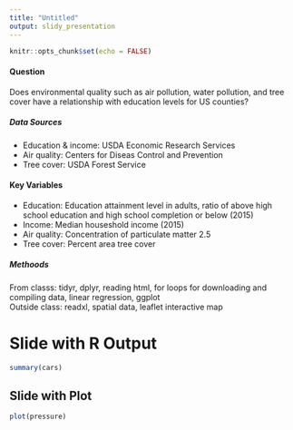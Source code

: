 ```yaml
---
title: "Untitled"
output: slidy_presentation
---
```


```r
knitr::opts_chunk$set(echo = FALSE)
```

#### Question 
Does environmental quality such as air pollution, water pollution, and tree cover have a relationship with education levels for US counties?

##### Data Sources  
- Education & income: USDA Economic Research Services  
- Air quality: Centers for Diseas Control and Prevention
- Tree cover: USDA Forest Service

#### Key Variables  
- Education: Education attainment level in adults, ratio of above high school education and high school completion or below (2015)
- Income: Median houseshold income (2015)
- Air quality: Concentration of particulate matter 2.5
- Tree cover: Percent area tree cover

##### Methoods
From classs: tidyr, dplyr, reading html, for loops for downloading and compiling data, linear regression, ggplot   
Outside class: readxl, spatial data, leaflet interactive map


# Slide with R Output

```r
summary(cars)
```

## Slide with Plot

```r
plot(pressure)
```

